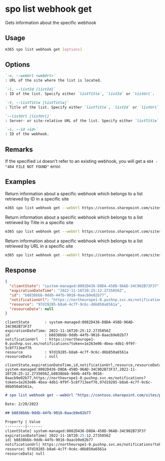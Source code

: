 
# spo list webhook get

Gets information about the specific webhook

## Usage

```sh
m365 spo list webhook get [options]
```

## Options

```md defintion-list
`-u, --webUrl <webUrl>`
: URL of the site where the list is located.

`-l, --listId [listId]`
: ID of the list. Specify either `listTitle`, `listId` or `listUrl`.

`-t, --listTitle [listTitle]`
: Title of the list. Specify either `listTitle`, `listId` or `listUrl`.

`--listUrl [listUrl]`
: Server- or site-relative URL of the list. Specify either `listTitle`, `listId` or `listUrl`.

`-i, --id <id>`
: ID of the webhook.
```

<Global />

## Remarks

If the specified `id` doesn't refer to an existing webhook, you will get a `404 - "404 FILE NOT FOUND"` error.

## Examples

Return information about a specific webhook which belongs to a list retrieved by ID in a specific site

```sh
m365 spo list webhook get --webUrl https://contoso.sharepoint.com/sites/project-x --listId 0cd891ef-afce-4e55-b836-fce03286cccf --id cc27a922-8224-4296-90a5-ebbc54da2e85
```

Return information about a specific webhook which belongs to a list retrieved by Title in a specific site

```sh
m365 spo list webhook get --webUrl https://contoso.sharepoint.com/sites/project-x --listTitle Documents --id cc27a922-8224-4296-90a5-ebbc54da2e85
```

Return information about a specific webhook which belongs to a list retrieved by URL in a specific site

```sh
m365 spo list webhook get --webUrl https://contoso.sharepoint.com/sites/project-x --listUrl '/sites/project-x/Documents' --id cc27a922-8224-4296-90a5-ebbc54da2e85
```

## Response

<Tabs>
  <TabItem value="JSON">

  ```json
  {
    "clientState": "system-managed:8082D436-D8DA-458D-96AD-34C902B73F37",
    "expirationDateTime": "2022-11-16T20:25:12.2735056Z",
    "id": "b8838bbb-9ddb-44fb-9016-0aacb9e02b77",
    "notificationUrl": "https://northeurope1-0.pushnp.svc.ms/notifications?token=1e263e06-4bea-4db1-9f9f-5c8f713eef76",
    "resource": "97d19285-b8a6-4c7f-9c6c-d6b850a6561a",
    "resourceData": null
  }
  ```

  </TabItem>
  <TabItem value="Text">

  ```text
  clientState       : system-managed:8082D436-D8DA-458D-96AD-34C902B73F37
  expirationDateTime: 2022-11-16T20:25:12.2735056Z
  id                : b8838bbb-9ddb-44fb-9016-0aacb9e02b77
  notificationUrl   : https://northeurope1-0.pushnp.svc.ms/notifications?token=1e263e06-4bea-4db1-9f9f-5c8f713eef76
  resource          : 97d19285-b8a6-4c7f-9c6c-d6b850a6561a
  resourceData      : null
  ```

  </TabItem>
  <TabItem value="CSV">

  ```csv
  clientState,expirationDateTime,id,notificationUrl,resource,resourceData
  system-managed:8082D436-D8DA-458D-96AD-34C902B73F37,2022-11-16T20:25:12.2735056Z,b8838bbb-9ddb-44fb-9016-0aacb9e02b77,https://northeurope1-0.pushnp.svc.ms/notifications?token=1e263e06-4bea-4db1-9f9f-5c8f713eef76,97d19285-b8a6-4c7f-9c6c-d6b850a6561a,
  ```

  </TabItem>
  <TabItem value="Markdown">

  ```md
  # spo list webhook get --webUrl "https://contoso.sharepoint.com/sites/project-x" --listTitle "Documents" --id "b8838bbb-9ddb-44fb-9016-0aacb9e02b77"

  Date: 2/20/2023

  ## b8838bbb-9ddb-44fb-9016-0aacb9e02b77

  Property | Value
  ---------|-------
  clientState| system-managed:8082D436-D8DA-458D-96AD-34C902B73F37
  expirationDateTime| 2022-11-16T20:25:12.2735056Z
  id| b8838bbb-9ddb-44fb-9016-0aacb9e02b77
  notificationUrl| https://northeurope1-0.pushnp.svc.ms/notifications?token=1e263e06-4bea-4db1-9f9f-5c8f713eef76
  resource| 97d19285-b8a6-4c7f-9c6c-d6b850a6561a
  resourceData| null
  ```

  </TabItem>
</Tabs>

